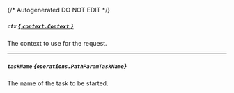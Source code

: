 {/* Autogenerated DO NOT EDIT  */}

##### `ctx` [*{ `context.Context` }*](https://pkg.go.dev/context#Context)
The context to use for the request.

---
##### `taskName` *{`operations.PathParamTaskName`}*
The name of the task to be started.

<Collapsible openLabel={Labels.showProperties} closeLabel={Labels.hideProperties}>
  <PathParamTaskName />
</Collapsible>

